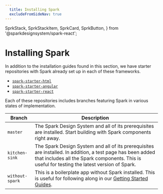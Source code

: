 ```yaml
---
  title: Installing Spark
  excludeFromSideNav: true
---
```

  SprkStack,
  SprkStackItem,
  SprkCard,
  SprkButton,
} from '@sparkdesignsystem/spark-react';

# Installing Spark

<div className="sprk-b-TypeBodyTwo sprk-u-Measure">
In addition to the installation guides found in this
 section, we have starter repositories with Spark already
 set up in each of these frameworks.

* [`spark-starter-html`](https://github.com/sparkdesignsystem/spark-starter-html)
* [`spark-starter-angular`](https://github.com/sparkdesignsystem/spark-starter-angular)
* [`spark-starter-react`](https://github.com/sparkdesignsystem/spark-starter-react)

Each of these repositories includes branches featuring
Spark in various states of implementation.
</div>

| Branch | Description |
|---|---|
| `master` | The Spark Design System and all of its prerequisites are installed. Start building with Spark components right away. |
| `kitchen-sink` | The Spark Design System and all of its prerequisites are installed. In addition, a test page has been added that includes all the Spark components. This is useful for testing the latest version of Spark. |
| `without-spark` | This is a boilerplate app without Spark installed. This is useful for following along in our [Getting Started Guides](./html-installation). |
